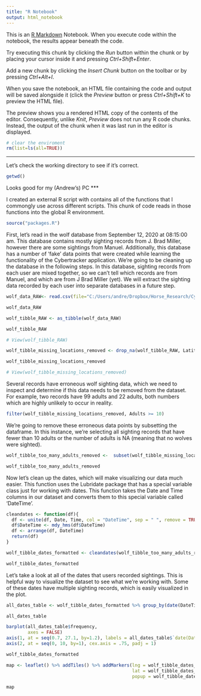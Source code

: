 ```yaml
---
title: "R Notebook"
output: html_notebook
---
```

This is an [R Markdown](http://rmarkdown.rstudio.com) Notebook. When you execute code within the notebook, the results appear beneath the code. 

Try executing this chunk by clicking the *Run* button within the chunk or by placing your cursor inside it and pressing *Ctrl+Shift+Enter*.


Add a new chunk by clicking the *Insert Chunk* button on the toolbar or by pressing *Ctrl+Alt+I*.

When you save the notebook, an HTML file containing the code and output will be saved alongside it (click the *Preview* button or press *Ctrl+Shift+K* to preview the HTML file).

The preview shows you a rendered HTML copy of the contents of the editor. Consequently, unlike *Knit*, *Preview* does not run any R code chunks. Instead, the output of the chunk when it was last run in the editor is displayed.

```r
# clear the enviroment
rm(list=ls(all=TRUE))
```

***
Let's check the working directory to see if it's correct.
```r
getwd()
```
Looks good for my (Andrew's) PC
***

I created an external R script with contains all of the functions that I commongly use across different scripts. This chunk of code reads in those functions into the global R environment.
```r
source("packages.R")
```
First, let's read in the wolf database from September 12, 2020 at 08:15:00 am. This database contains mostly sighting records from J. Brad Miller, however there are some sightings from Manuel. Additionally, this database has a number of 'fake' data points that were created while learning the functionality of the Cybertracker application. We're going to be cleaning up the database in the following steps. In this database, sighting records from each user are mixed together, so we can't tell which records are from Manuel, and which are from J Brad Miller (yet). We will extract the sighting data recorded by each user into separate databases in a future step.
```r
wolf_data_RAW<- read.csv(file="C:/Users/andre/Dropbox/Horse_Research/Cybertracker/database_export/2020-09-12-08-15-00-wolf-xdiamond-database.csv", header=TRUE)

wolf_data_RAW
```
```r
wolf_tibble_RAW <- as_tibble(wolf_data_RAW)

wolf_tibble_RAW

# View(wolf_tibble_RAW)
```
```r
wolf_tibble_missing_locations_removed <- drop_na(wolf_tibble_RAW, Latitude)

wolf_tibble_missing_locations_removed

# View(wolf_tibble_missing_locations_removed)
```
Several records have erroneous wolf sighting data, which we need to inspect and determine if this data needs to be removed from the dataset. For example, two records have 99 adults and 22 adults, both numbers which are highly unlikely to occur in reality.
```r
filter(wolf_tibble_missing_locations_removed, Adults >= 10)
```
We're going to remove these erroneous data points by subsetting the dataframe. In this instance, we're selecting all sighting records that have fewer than 10 adults or the number of adults is NA (meaning that no wolves were sighted).
```r
wolf_tibble_too_many_adults_removed <-  subset(wolf_tibble_missing_locations_removed, Adults <= 10 | is.na(Adults))

wolf_tibble_too_many_adults_removed
```

Now let's clean up the dates, which will make visualizing our data much easier. This function uses the Lubridate package that has a special variable class just for working with dates. This function takes the Date and Time columns in our dataset and converts them to this special variable called 'DateTime'.

```r
cleandates <- function(df){
  df <- unite(df, Date, Time, col = "DateTime", sep = " ", remove = TRUE)
  df$DateTime <- mdy_hms(df$DateTime)
  df <- arrange(df, DateTime)
  return(df)
}
```


```r
wolf_tibble_dates_formatted <- cleandates(wolf_tibble_too_many_adults_removed)

wolf_tibble_dates_formatted
```
Let's take a look at all of the dates that users recorded sightings. This is helpful way to visualize the dataset to see what we're working with. Some of these dates have multiple sighting records, which is easily visualized in the plot.
```r
all_dates_table <- wolf_tibble_dates_formatted %>% group_by(date(DateTime)) %>% summarise(frequency = n())

all_dates_table

barplot(all_dates_table$frequency,
        axes = FALSE)
axis(1, at = seq(0.7, 27.1, by=1.2), labels = all_dates_table$`date(DateTime)`, las = 2, cex.axis = 0.75)
axis(2, at = seq(0, 10, by=1), cex.axis = .75, padj = 1)
```
```r
wolf_tibble_dates_formatted
```

```r
map <- leaflet() %>% addTiles() %>% addMarkers(lng = wolf_tibble_dates_formatted$Longitude, 
                                               lat = wolf_tibble_dates_formatted$Latitude, 
                                               popup = wolf_tibble_dates_formatted$Type)

map
```




